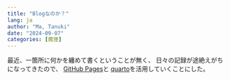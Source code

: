 ```yaml
---
title: "Blogなのか？"
lang: ja
author: "Ma, Tanuki"
date: "2024-09-07"
categories: [魔狸]
---
```


最近、一箇所に何かを纏めて書くということが無く、
日々の記録が途絶えがちになってきたので、
[GitHub Pages](https://docs.github.com/ja/pages)と
[quarto](https://quarto.org)を活用していくことにした。
